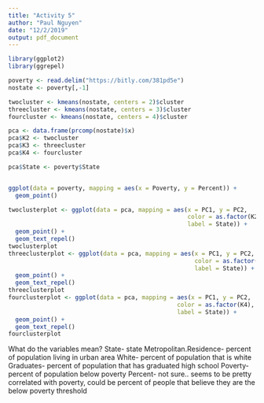 ```yaml
---
title: "Activity 5"
author: "Paul Nguyen"
date: "12/2/2019"
output: pdf_document
---
```

```r
library(ggplot2)
library(ggrepel)

```


```r
poverty <- read.delim("https://bitly.com/381pd5e")
nostate <- poverty[,-1]

twocluster <- kmeans(nostate, centers = 2)$cluster
threecluster <- kmeans(nostate, centers = 3)$cluster
fourcluster <- kmeans(nostate, centers = 4)$cluster

pca <- data.frame(prcomp(nostate)$x)
pca$K2 <- twocluster
pca$K3 <- threecluster
pca$K4 <- fourcluster

pca$State <- poverty$State


ggplot(data = poverty, mapping = aes(x = Poverty, y = Percent)) +
  geom_point()

twoclusterplot <- ggplot(data = pca, mapping = aes(x = PC1, y = PC2,
                                                   color = as.factor(K2),
                                                   label = State)) +
  geom_point() +
  geom_text_repel()
twoclusterplot
threeclusterplot <- ggplot(data = pca, mapping = aes(x = PC1, y = PC2,
                                                     color = as.factor(K3),
                                                     label = State)) +
  geom_point() +
  geom_text_repel()
threeclusterplot
fourclusterplot <- ggplot(data = pca, mapping = aes(x = PC1, y = PC2, 
                                                color = as.factor(K4),
                                                label = State)) +
  geom_point() +
  geom_text_repel()
fourclusterplot


```
What do the variables mean?
State- state
Metropolitan.Residence- percent of population living in urban area
White- percent of population that is white
Graduates- percent of population that has graduated high school
Poverty- percent of population below poverty
Percent- not sure.. seems to be pretty correlated with poverty, could be percent
of people that believe they are the below poverty threshold


